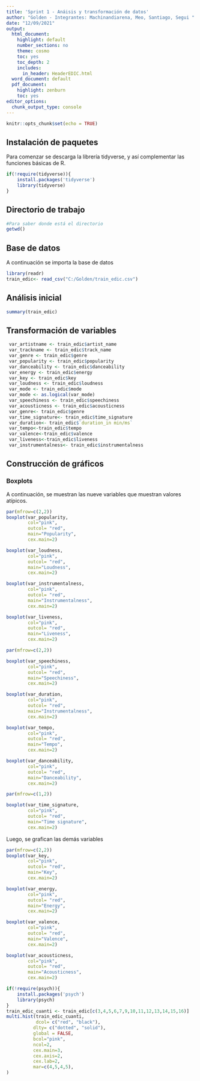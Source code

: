 ---
title: 'Sprint 1 - Anáisis y transformación de datos'
author: "Golden - Integrantes: Machinandiarena, Meo, Santiago, Segui "
date: "12/09/2021"
output:
  html_document:
    highlight: default
    number_sections: no
    theme: cosmo
    toc: yes
    toc_depth: 2
    includes:
      in_header: HeaderEDIC.html
  word_document: default
  pdf_document:
    highlight: zenburn
    toc: yes
editor_options: 
  chunk_output_type: console
---
```{r setup, include=FALSE}
knitr::opts_chunk$set(echo = TRUE)
```


## Instalación de paquetes
Para comenzar se descarga la librería tidyverse, y así complementar las funciones básicas de R.
```{r library, message=FALSE, warning=FALSE}
if(!require(tidyverse)){
    install.packages('tidyverse')
    library(tidyverse)
}
```

## Directorio de trabajo
```{r}
#Para saber donde está el directorio
getwd()
```

## Base de datos
A continuación se importa la base de datos
```{r}
library(readr) 
train_edic<- read_csv("C:/Golden/train_edic.csv")
```

## Análisis inicial
```{r}
summary(train_edic)
```


## Transformación de variables
```{r}
 var_artistname <- train_edic$artist_name
 var_trackname <- train_edic$track_name
 var_genre <- train_edic$genre
 var_popularity <- train_edic$popularity
 var_danceability <- train_edic$danceability
 var_energy <- train_edic$energy
 var_key <- train_edic$key
 var_loudness <- train_edic$loudness
 var_mode <- train_edic$mode
 var_mode <- as.logical(var_mode)
 var_speechiness <- train_edic$speechiness
 var_acousticness <- train_edic$acousticness
 var_genre<- train_edic$genre
 var_time_signature<- train_edic$time_signature
 var_duration<- train_edic$`duration_in min/ms`
 var_tempo<-train_edic$tempo
 var_valence<-train_edic$valence
 var_liveness<-train_edic$liveness
 var_instrumentalness<- train_edic$instrumentalness
```


## Construcción de gráficos
###
### Boxplots
A continuación, se muestran las nueve variables que muestran valores atípicos. 
```{r, echo=FALSE, fig.width=20, fig.height=15}
par(mfrow=c(2,2)) 
boxplot(var_popularity,
        col="pink",
        outcol= "red",
        main="Popularity",
        cex.main=2)

boxplot(var_loudness,
        col="pink",
        outcol= "red",
        main="Loudness",
        cex.main=2)

boxplot(var_instrumentalness,
        col="pink",
        outcol= "red",
        main="Instrumentalness",
        cex.main=2)

boxplot(var_liveness,
        col="pink",
        outcol= "red",
        main="Liveness",
        cex.main=2)

par(mfrow=c(2,2)) 

boxplot(var_speechiness,
        col="pink",
        outcol= "red",
        main="Speechiness",
        cex.main=2)

boxplot(var_duration,
        col="pink",
        outcol= "red",
        main="Instrumentalness",
        cex.main=2)

boxplot(var_tempo,
        col="pink",
        outcol= "red",
        main="Tempo",
        cex.main=2)

boxplot(var_danceability,
        col="pink",
        outcol= "red",
        main="Danceability",
        cex.main=2)

par(mfrow=c(1,2)) 

boxplot(var_time_signature,
        col="pink",
        outcol= "red",
        main="Time signature",
        cex.main=2)
```
Luego, se grafican las demás variables
```{r, echo=FALSE, fig.width=20, fig.height=15}
par(mfrow=c(2,2)) 
boxplot(var_key,
        col="pink",
        outcol= "red",
        main="Key",
        cex.main=2)

boxplot(var_energy,
        col="pink",
        outcol= "red",
        main="Energy",
        cex.main=2)

boxplot(var_valence,
        col="pink",
        outcol= "red",
        main="Valence",
        cex.main=2)

boxplot(var_acousticness,
        col="pink",
        outcol= "red",
        main="Acousticness",
        cex.main=2)
```

```{r, message=FALSE, warning=FALSE, fig.width=15, fig.height=20}
if(!require(psych)){
    install.packages('psych')
    library(psych)
}
train_edic_cuanti <- train_edic[c(3,4,5,6,7,9,10,11,12,13,14,15,16)]
multi.hist(train_edic_cuanti,
           dcol= c("red", "black"),
          dlty= c("dotted", "solid"),
          global = FALSE,
          bcol="pink",
          ncol=2,
          cex.main=3,
          cex.axis=2,
          cex.lab=2,
          mar=c(4,5,4,5),
)
```

